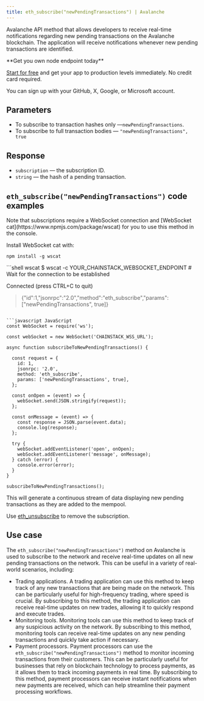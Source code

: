 ---
title: eth_subscribe("newPendingTransactions") | Avalanche
---

Avalanche API method that allows developers to receive real-time notifications regarding new pending transactions on the Avalanche blockchain. The application will receive notifications whenever new pending transactions are identified.

<Check>
**Get you own node endpoint today**

[Start for free](https://console.chainstack.com/) and get your app to production levels immediately. No credit card required.

You can sign up with your GitHub, X, Google, or Microsoft account.
</Check>


## Parameters

* To subscribe to transaction hashes only —`newPendingTransactions`.
* To subscribe to full transaction bodies — `"newPendingTransactions", true`

## Response

* `subscription` — the subscription ID.
* `string`  — the hash of a pending transaction.

## `eth_subscribe("newPendingTransactions")` code examples

<Note>
Note that subscriptions require a WebSocket connection and [WebSocket cat](https://www.npmjs.com/package/wscat) for you to use this method in the console.

Install WebSocket cat with:

`npm install -g wscat`
</Note>

<CodeGroup>
```shell wscat
$ wscat -c YOUR_CHAINSTACK_WEBSOCKET_ENDPOINT
# Wait for the connection to be established

Connected (press CTRL+C to quit)

> {"id":1,"jsonrpc":"2.0","method":"eth_subscribe","params":["newPendingTransactions", true]}
```

```javascript JavaScript
const WebSocket = require('ws');

const webSocket = new WebSocket('CHAINSTACK_WSS_URL');

async function subscribeToNewPendingTransactions() {
  
  const request = {
    id: 1,
    jsonrpc: '2.0',
    method: 'eth_subscribe',
    params: ['newPendingTransactions', true],
  };

  const onOpen = (event) => {
    webSocket.send(JSON.stringify(request));
  };

  const onMessage = (event) => {
    const response = JSON.parse(event.data);
    console.log(response);
  };

  try {
    webSocket.addEventListener('open', onOpen);
    webSocket.addEventListener('message', onMessage);
  } catch (error) {
    console.error(error);
  }
}

subscribeToNewPendingTransactions();
```
</CodeGroup>


This will generate a continuous stream of data displaying new pending transactions as they are added to the mempool.

Use [eth\_unsubscribe](/api-reference/avalanche-native-unsubscribe) to remove the subscription.

## Use case

The `eth_subscribe("newPendingTransactions")` method on Avalanche is used to subscribe to the network and receive real-time updates on all new pending transactions on the network. This can be useful in a variety of real-world scenarios, including:

* Trading applications. A trading application can use this method to keep track of any new transactions that are being made on the network. This can be particularly useful for high-frequency trading, where speed is crucial. By subscribing to this method, the trading application can receive real-time updates on new trades, allowing it to quickly respond and execute trades.
* Monitoring tools. Monitoring tools can use this method to keep track of any suspicious activity on the network. By subscribing to this method, monitoring tools can receive real-time updates on any new pending transactions and quickly take action if necessary.
* Payment processors. Payment processors can use the `eth_subscribe("newPendingTransactions")` method to monitor incoming transactions from their customers. This can be particularly useful for businesses that rely on blockchain technology to process payments, as it allows them to track incoming payments in real time. By subscribing to this method, payment processors can receive instant notifications when new payments are received, which can help streamline their payment processing workflows.